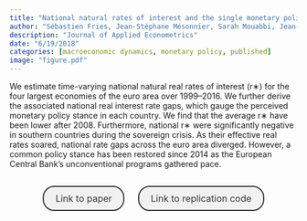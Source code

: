 ```yaml
---
title: "National natural rates of interest and the single monetary policy in the euro area"
author: "Sébastien Fries, Jean-Stéphane Mésonnier, Sarah Mouabbi, Jean-Paul Renne"
description: "Journal of Applied Econometrics"
date: "6/19/2018"
categories: [macroeconomic dynamics, monetary policy, published]
image: "figure.pdf"
---
```


<!-- description: "Affine Term Structure Model that provides non-negative yields and is able to accommodate a short-term rate that stays at the zero lower bound (ZLB) for extended periods of time." -->

<!-- subtitle: -->

<!-- image: "figure.jpeg" -->


We estimate time-varying national natural real rates of interest (r∗) for the four largest economies of the euro area over 1999–2016. We further derive the associated national real interest rate gaps, which gauge the perceived monetary policy stance in each country. We find that the average r∗ have been lower after 2008. Furthermore, national r∗ were significantly negative in southern countries during the sovereign crisis. As their effective real rates soared, national rate gaps across the euro area diverged. However, a common policy stance has been restored since 2014 as the European Central Bank's unconventional programs gathered pace.


```{=html}
<div  style="margin: 30px; text-align: center;">
<a class="btn btn-primary" href="https://onlinelibrary.wiley.com/doi/abs/10.1002/jae.2637" role="button" target="_blank" style="            display: inline-block;
            padding: 10px 20px;
            border: 2px solid #333;
            border-radius: 20px;
            background-color: #f1f1f1;
            text-decoration: none;
            color: #333;
            margin: 0 10px;
            font-size: 16px;">Link to paper</a>
<a class="btn btn-primary" href="http://qed.econ.queensu.ca/jae/datasets/fries001/" role="button" target="_blank" style="            display: inline-block;
            padding: 10px 20px;
            border: 2px solid #333;
            border-radius: 20px;
            background-color: #f1f1f1;
            text-decoration: none;
            color: #333;
            margin: 0 10px;
            font-size: 16px;">Link to replication code</a>
</div>
```


<!-- In order to have bibtex in place of R code, add in front matter: -->
<!-- format: -->
<!--   html: -->
<!--     code-fold: true -->
<!--     code-summary: "Bibtex" -->

<!-- ```{r essai, eval=FALSE} -->
<!-- article = { -->
<!--   author = {JPR}, -->
<!--   year=2010 -->
<!-- } -->
<!-- ``` -->
